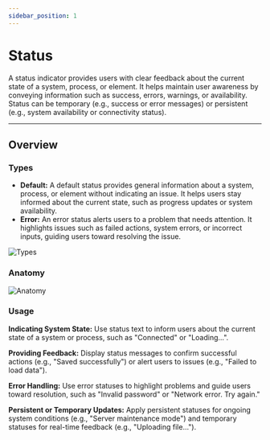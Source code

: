 ```yaml
---
sidebar_position: 1
---
```


# Status
A status indicator provides users with clear feedback about the current state of a system, process, or element. It helps maintain user awareness by conveying information such as success, errors, warnings, or availability. Status can be temporary (e.g., success or error messages) or persistent (e.g., system availability or connectivity status).

---

## Overview

### Types

-   **Default:** A default status provides general information about a system, process, or element without indicating an issue. It helps users stay informed about the current state, such as progress updates or system availability.
-   **Error:** An error status alerts users to a problem that needs attention. It highlights issues such as failed actions, system errors, or incorrect inputs, guiding users toward resolving the issue.

![Types](./img/types.png)

### Anatomy

![Anatomy](./img/anatomy.png)


### Usage

**Indicating System State:**
Use status text to inform users about the current state of a system or process, such as "Connected" or "Loading...".

**Providing Feedback:**
Display status messages to confirm successful actions (e.g., "Saved successfully") or alert users to issues (e.g., "Failed to load data").

**Error Handling:**
Use error statuses to highlight problems and guide users toward resolution, such as "Invalid password" or "Network error. Try again."

**Persistent or Temporary Updates:**
Apply persistent statuses for ongoing system conditions (e.g., "Server maintenance mode") and temporary statuses for real-time feedback (e.g., "Uploading file...").
